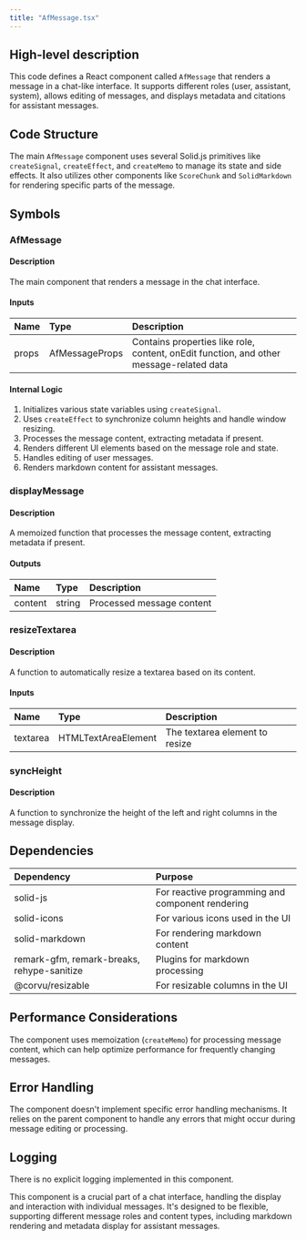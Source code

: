 ```yaml
---
title: "AfMessage.tsx"
---
```


## High-level description
This code defines a React component called `AfMessage` that renders a message in a chat-like interface. It supports different roles (user, assistant, system), allows editing of messages, and displays metadata and citations for assistant messages.

## Code Structure
The main `AfMessage` component uses several Solid.js primitives like `createSignal`, `createEffect`, and `createMemo` to manage its state and side effects. It also utilizes other components like `ScoreChunk` and `SolidMarkdown` for rendering specific parts of the message.

## Symbols

### AfMessage
#### Description
The main component that renders a message in the chat interface.

#### Inputs
| Name | Type | Description |
|:-----|:-----|:------------|
| props | AfMessageProps | Contains properties like role, content, onEdit function, and other message-related data |

#### Internal Logic
1. Initializes various state variables using `createSignal`.
2. Uses `createEffect` to synchronize column heights and handle window resizing.
3. Processes the message content, extracting metadata if present.
4. Renders different UI elements based on the message role and state.
5. Handles editing of user messages.
6. Renders markdown content for assistant messages.

### displayMessage
#### Description
A memoized function that processes the message content, extracting metadata if present.

#### Outputs
| Name | Type | Description |
|:-----|:-----|:------------|
| content | string | Processed message content |

### resizeTextarea
#### Description
A function to automatically resize a textarea based on its content.

#### Inputs
| Name | Type | Description |
|:-----|:-----|:------------|
| textarea | HTMLTextAreaElement | The textarea element to resize |

### syncHeight
#### Description
A function to synchronize the height of the left and right columns in the message display.

## Dependencies
| Dependency | Purpose |
|:-----------|:--------|
| solid-js | For reactive programming and component rendering |
| solid-icons | For various icons used in the UI |
| solid-markdown | For rendering markdown content |
| remark-gfm, remark-breaks, rehype-sanitize | Plugins for markdown processing |
| @corvu/resizable | For resizable columns in the UI |

## Performance Considerations
The component uses memoization (`createMemo`) for processing message content, which can help optimize performance for frequently changing messages.

## Error Handling
The component doesn't implement specific error handling mechanisms. It relies on the parent component to handle any errors that might occur during message editing or processing.

## Logging
There is no explicit logging implemented in this component.

This component is a crucial part of a chat interface, handling the display and interaction with individual messages. It's designed to be flexible, supporting different message roles and content types, including markdown rendering and metadata display for assistant messages.